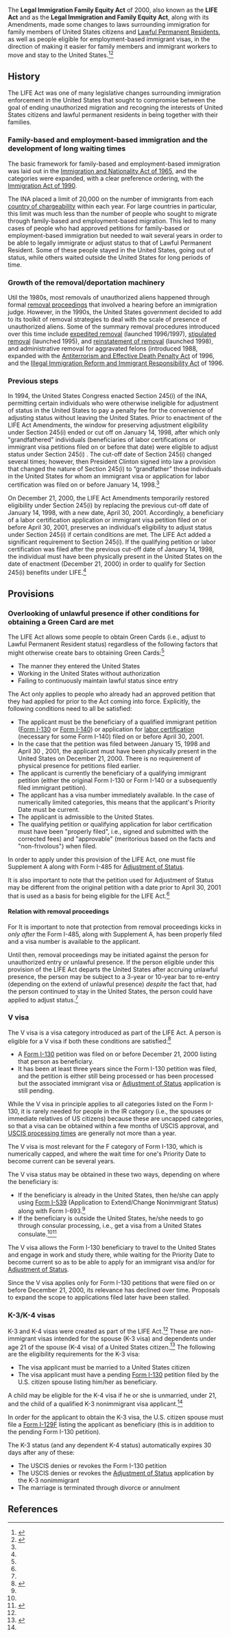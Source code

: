 The '''Legal Immigration Family Equity Act''' of 2000, also known as the '''LIFE Act''' and as the '''Legal Immigration and Family Equity Act''', along with its Amendments, made some changes to laws surrounding immigration for family members of United States citizens and [[Lawful Permanent Resident]]s, as well as people eligible for employment-based immigrant visas, in the direction of making it easier for family members and immigrant workers to move and stay to the United States.<ref name=uscis-green-card>{{cite web|url = https://www.uscis.gov/green-card/other-ways-get-green-card/green-card-through-legal-immigration-family-equity-life-act|title = Green Card Through the Legal Immigration Family Equity (LIFE) Act|accessdate = February 8, 2016|publisher = [[United States Citizenship and Immigration Services]]}}</ref><ref name=procol>{{cite web|url = http://immigration.procon.org/view.answers.php?questionID=000793|title = What Was the 2000 Legal Immigration Family Equity (LIFE) Act?|publisher = [[ProCon.org]]|accessdate = February 8, 2016}}</ref>

== History ==

The LIFE Act was one of many legislative changes surrounding immigration enforcement in the United States that sought to compromise between the goal of ending unauthorized migration and recogning the interests of United States citizens and lawful permanent residents in being together with their families.

=== Family-based and employment-based immigration and the development of long waiting times ===

The basic framework for family-based and employment-based immigration was laid out in the [[Immigration and Nationality Act of 1965]], and the categories were expanded, with a clear preference ordering, with the [[Immigration Act of 1990]].

The INA placed a limit of 20,000 on the number of immigrants from each [[country of chargeability]] within each year. For large countries in particular, this limit was much less than the number of people who sought to migrate through family-based and employment-based migration. This led to many cases of people who had approved petitions for family-based or employment-based immigration but needed to wait several years in order to be able to legally immigrate or adjust status to that of Lawful Permanent Resident. Some of these people stayed in the United States, going out of status, while others waited outside the United States for long periods of time.

=== Growth of the removal/deportation machinery ===

Util the 1980s, most removals of unauthorized aliens happened through formal [[removal proceedings]] that involved a hearing before an immigration judge. However, in the 1990s, the United States government decided to add to its toolkit of removal strategies to deal with the scale of presence of unauthorized aliens. Some of the summary removal procedures introduced over this time include [[expedited removal]] (launched 1996/1997), [[stipulated removal]] (launched 1995), and [[reinstatement of removal]] (launched 1998), and administrative removal for aggravated felons (introduced 1988, expanded with the [[Antiterrorism and Effective Death Penalty Act]] of 1996, and the [[Illegal Immigration Reform and Immigrant Responsibility Act]] of 1996.

=== Previous steps ===

In 1994, the United States Congress enacted Section 245(i) of the INA, permitting certain individuals who were otherwise ineligible for adjustment of status in the United States to pay a penalty fee for the convenience of adjusting status without leaving the United States. Prior to enactment of the LIFE Act Amendments, the window for preserving adjustment eligibility under Section 245(i) ended or cut off on January 14, 1998, after which only "grandfathered" individuals (beneficiaries of labor certifications or immigrant visa petitions filed on or before that date) were eligible to adjust status under Section 245(i) . The cut-off date of Section 245(i) changed several times; however, then President Clinton signed into law a provision that changed the nature of Section 245(i) to “grandfather” those individuals in the United States for whom an immigrant visa or application for labor certification was filed on or before January 14, 1998.<ref name=uscis-green-card/>

On December 21, 2000, the LIFE Act Amendments temporarily restored eligibility under Section 245(i) by replacing the previous cut-off date of January 14, 1998, with a new date, April 30, 2001. Accordingly, a beneficiary of a labor certification application or immigrant visa petition filed on or before April 30, 2001, preserves an individual’s eligibility to adjust status under Section 245(i) if certain conditions are met. The LIFE Act added a significant requirement to Section 245(i). If the qualifying petition or labor certification was filed after the previous cut-off date of January 14, 1998, the individual must have been physically present in the United States on the date of enactment (December 21, 2000) in order to qualify for Section 245(i) benefits under LIFE.<ref name=uscis-green-card/>

== Provisions ==

=== Overlooking of unlawful presence if other conditions for obtaining a Green Card are met ===

The LIFE Act allows some people to obtain Green Cards (i.e., adjust to Lawful Permanent Resident status) regardless of the following factors that might otherwise create bars to obtaining Green Cards:<ref name=uscis-green-card/>

* The manner they entered the United States
* Working in the United States without authorization
* Failing to continuously maintain lawful status since entry

The Act only applies to people who already had an approved petition that they had applied for prior to the Act coming into force. Explicitly, the following conditions need to all be satisfied:

* The applicant must be the beneficiary of a qualified immigrant petition ([[Form I-130]] or [[Form I-140]]) or application for [[labor certification]] (necessary for some Form I-140) filed on or before April 30, 2001.
* In the case that the petition was filed between January 15, 1998 and April 30 , 2001, the applicant must have been physically present in the United States on December 21, 2000. There is no requirement of physical presence for petitions filed earlier.
* The applicant is currently the beneficiary of a qualifying immigrant petition (either the original Form I-130 or Form I-140 or a subsequently filed immigrant petition).
* The applicant has a visa number immediately available. In the case of numerically limited categories, this means that the applicant's Priority Date must be current.
* The applicant is admissible to the United States.
* The qualifying petition or qualifying application for labor certification must have been "properly filed", i.e., signed and submitted with the corrected fees) and "approvable" (meritorious based on the facts and "non-frivolous") when filed.

In order to apply under this provision of the LIFE Act, one must file Supplement A along with Form I-485 for [[Adjustment of Status]].

It is also important to note that the petition used for Adjustment of Status may be different from the original petition with a date prior to April 30, 2001 that is used as a basis for being eligible for the LIFE Act.<ref name=uscis-green-card/>

==== Relation with removal proceedings ====

For It is important to note that protection from removal proceedings kicks in ''only after'' the Form I-485, along with Supplement A, has been properly filed and a visa number is available to the applicant. 

Until then, removal proceedings may be initiated against the person for unauthorized entry or unlawful presence. If the person eligible under this provision of the LIFE Act departs the United States after accruing unlawful presence, the person may be subject to a 3-year or 10-year bar to re-entry (depending on the extend of unlawful presence) ''despite'' the fact that, had the person continued to stay in the United States, the person could have applied to adjust status.<ref name=uscis-green-card/>

=== V visa ===

{{further|V visa}}

The V visa is a visa category introduced as part of the LIFE Act. A person is eligible for a V visa if both these conditions are satisfied:<ref name=uscis-v-visa>{{cite web|url = https://www.uscis.gov/family/family-green-card-holders-permanent-residents/v-visa/v-nonimmigrant-visas|title = V Nonimmigrant Visas|accessdate = February 8, 2016|publisher = [[United States Citizenship and Immigration Services]]|date = July 7, 2015}}</ref>

* A [[Form I-130]] petition was filed on or before December 21, 2000 listing that person as beneficiary.
* It has been at least three years since the Form I-130 petition was filed, and the petition is either still being processed or has been processed but the associated immigrant visa or [[Adjustment of Status]] application is still pending.

While the V visa in principle applies to all categories listed on the Form I-130, it is rarely needed for people in the IR category (i.e., the spouses or immediate relatives of US citizens) because these are uncapped categories, so that a visa can be obtained within a few months of USCIS approval, and [[USCIS processing times]] are generally not more than a year. 

The V visa is most relevant for the F category of Form I-130, which is numerically capped, and where the wait time for one's Priority Date to become current can be several years.

The V visa status may be obtained in these two ways, depending on where the beneficiary is:

* If the beneficiary is already in the United States, then he/she can apply using [[Form I-539]] (Application to Extend/Change Nonimmigrant Status) along with Form I-693.<ref name=uscis-v-visa/>
* If the beneficiary is outside the United States, he/she needs to go through consular processing, i.e., get a visa from a United States consulate.<ref name=uscis-v-visa/><ref>{{cite web|url = http://travel.state.gov/content/visas/en/immigrate/family/nonimmigrant-spouse-children-permanent-resident.html|title = Nonimmigrant (V) Visa for Spouse and Children of a Lawful Permanent Resident (LPR)|publisher = [[U.S. Department of State]]|accessdate = February 8, 2016}}</ref>

The V visa allows the Form I-130 beneficiary to travel to the United States and engage in work and study there, while waiting for the Priority Date to become current so as to be able to apply for an immigrant visa and/or for [[Adjustment of Status]].

Since the V visa applies only for Form I-130 petitions that were filed on or before December 21, 2000, its relevance has declined over time. Proposals to expand the scope to applications filed later have been stalled.

=== K-3/K-4 visas ===

K-3 and K-4 visas were created as part of the LIFE Act.<ref name=procon/> These are non-immigrant visas intended for the spouse (K-3 visa) and dependents under age 21 of the spouse (K-4 visa) of a United States citizen.<ref name=uscis-k-visa>{{cite web|url = https://www.uscis.gov/family/family-us-citizens/k3-k4-visa/k-3k-4-nonimmigrant-visas|title = K-3/K-4 Nonimmigrant Visas|accessdate = [[United States Citizenship and Immigration Services]]}}</ref> The following are the eligibility requirements for the K-3 visa:

* The visa applicant must be married to a United States citizen
* The visa applicant must have a pending [[Form I-130]] petition filed by the U.S. citizen spouse listing him/her as beneficiary.

A child may be eligible for the K-4 visa if he or she is unmarried, under 21, and the child of a qualified K-3 nonimmigrant visa applicant.<ref name=uscis-k-visa/>

In order for the applicant to obtain the K-3 visa, the U.S. citizen spouse must file a [[Form I-129F]] listing the applicant as beneficiary (this is in addition to the pending Form I-130 petition).

The K-3 status (and any dependent K-4 status) automatically expires 30 days after any of these:

* The USCIS denies or revokes the Form I-130 petition
* The USCIS denies or revokes the [[Adjustment of Status]] application by the K-3 nonimmigrant
* The marriage is terminated through divorce or annulment

== References ==

{{reflist}}